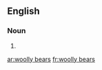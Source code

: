==English==

===Noun===
{{head|en|plural|head=[[woolly]] [[bears]]}}

# {{plural of|woolly bear|lang=en|nocat=1}}

[[ar:woolly bears]]
[[fr:woolly bears]]